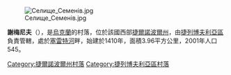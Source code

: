 [[Image:Селище_Семенів.jpg|right]]

{{coord|49|16|42|N|25|40|30|E|scale:30000|display=title}}

'''謝梅尼夫'''（{{lang-uk|Семенів}}），是[[烏克蘭|烏克蘭]]的村落，位於該國西部[[捷爾諾波爾州|捷爾諾波爾州]]，由[[捷列博夫利亞區|捷列博夫利亞區]]負責管轄，處於[[塞雷特河|塞雷特河]]畔，始建於1410年，面積3.96平方公里，2001年人口545。

{{DEFAULTSORT:Семенів}}
[[Category:捷爾諾波爾州村落|Category:捷爾諾波爾州村落]]
[[Category:捷列博夫利亞區村落|Category:捷列博夫利亞區村落]]


{{Ternopil-geo-stub}}